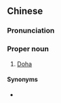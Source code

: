 ==Chinese==
{{zh-forms|gloss=-}}

===Pronunciation===
{{zh-pron
|m=Dùhā
|c=dou6 haa1
|cat=pn
}}

===Proper noun===
{{zh-proper noun}}

# {{lb|zh|Taiwan}} [[Doha]] {{gloss|capital city of Qatar}}

====Synonyms====
* {{qualifier|Mainland China}} {{zh-l|多哈}}